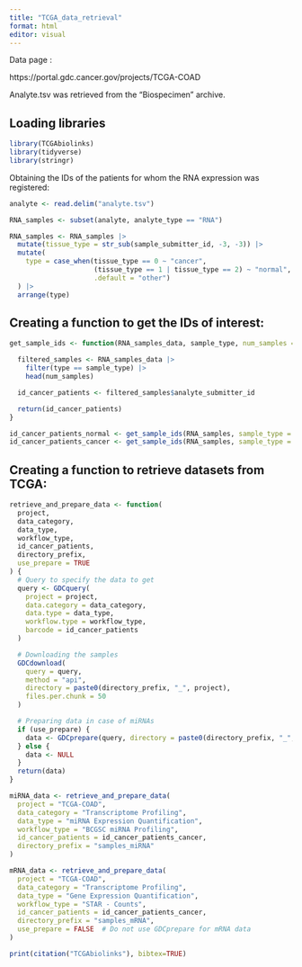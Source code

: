 ```yaml
---
title: "TCGA_data_retrieval"
format: html
editor: visual
---
```


Data page :

https://portal.gdc.cancer.gov/projects/TCGA-COAD

Analyte.tsv was retrieved from the "Biospecimen" archive.

## Loading libraries

```r
library(TCGAbiolinks)
library(tidyverse)
library(stringr)
```

Obtaining the IDs of the patients for whom the RNA expression was registered:

```r
analyte <- read.delim("analyte.tsv")

RNA_samples <- subset(analyte, analyte_type == "RNA")

RNA_samples <- RNA_samples |>
  mutate(tissue_type = str_sub(sample_submitter_id, -3, -3)) |>
  mutate(
    type = case_when(tissue_type == 0 ~ "cancer",
                     (tissue_type == 1 | tissue_type == 2) ~ "normal",
                     .default = "other")
  ) |>
  arrange(type)
```

## Creating a function to get the IDs of interest:

```r
get_sample_ids <- function(RNA_samples_data, sample_type, num_samples = 10) {

  filtered_samples <- RNA_samples_data |>
    filter(type == sample_type) |>
    head(num_samples)

  id_cancer_patients <- filtered_samples$analyte_submitter_id

  return(id_cancer_patients)
}
```

```r
id_cancer_patients_normal <- get_sample_ids(RNA_samples, sample_type = "normal", num_samples = 10)
id_cancer_patients_cancer <- get_sample_ids(RNA_samples, sample_type = "cancer", num_samples = 10)
```

## Creating a function to retrieve datasets from TCGA:

```r
retrieve_and_prepare_data <- function(
  project,
  data_category,
  data_type,
  workflow_type,
  id_cancer_patients,
  directory_prefix,
  use_prepare = TRUE
) {
  # Query to specify the data to get
  query <- GDCquery(
    project = project,
    data.category = data_category,
    data.type = data_type,
    workflow.type = workflow_type,
    barcode = id_cancer_patients
  )

  # Downloading the samples
  GDCdownload(
    query = query,
    method = "api",
    directory = paste0(directory_prefix, "_", project),
    files.per.chunk = 50
  )

  # Preparing data in case of miRNAs
  if (use_prepare) {
    data <- GDCprepare(query, directory = paste0(directory_prefix, "_", project))
  } else {
    data <- NULL
  }
  return(data)
}
```

```r
miRNA_data <- retrieve_and_prepare_data(
  project = "TCGA-COAD",
  data_category = "Transcriptome Profiling",
  data_type = "miRNA Expression Quantification",
  workflow_type = "BCGSC miRNA Profiling",
  id_cancer_patients = id_cancer_patients_cancer,
  directory_prefix = "samples_miRNA"
)
```

```r
mRNA_data <- retrieve_and_prepare_data(
  project = "TCGA-COAD",
  data_category = "Transcriptome Profiling",
  data_type = "Gene Expression Quantification",
  workflow_type = "STAR - Counts",
  id_cancer_patients = id_cancer_patients_cancer,
  directory_prefix = "samples_mRNA",
  use_prepare = FALSE  # Do not use GDCprepare for mRNA data
)
```

```r
print(citation("TCGAbiolinks"), bibtex=TRUE)
```

